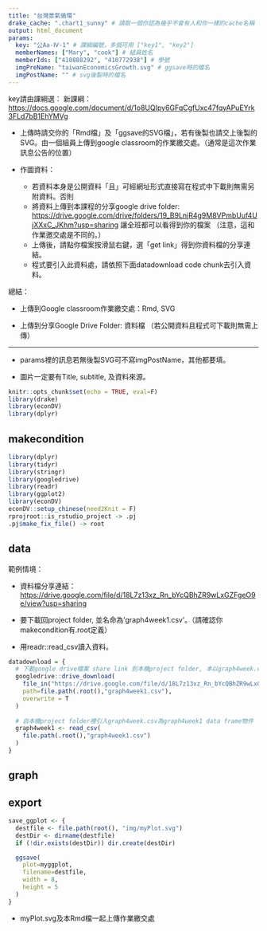 ```yaml
---
title: "台灣景氣循環"
drake_cache: ".chart1_sunny" # 請取一個你認為幾乎不會有人和你一樣的cache名稱
output: html_document
params:
  key: "公Aa-Ⅳ-1" # 課綱編號，多個可用 ["key1", "key2"]
  memberNames: ["Mary", "cook"] # 組員姓名
  memberIds: ["410888292", "410772938"] # 學號
  imgPreName: "taiwanEconomicsGrowth.svg" # ggsave時的檔名
  imgPostName: "" # svg後製時的檔名
---
```


key請由課綱選：
新課綱：<https://docs.google.com/document/d/1o8UQIpy6GFqCgfUxc47fqyAPuEYrk3FLd7bB1EhYMVg>

  * 上傳時請交你的「Rmd檔」及「ggsave的SVG檔」，若有後製也請交上後製的SVG。由一個組員上傳到google classroom的作業繳交處。（通常是這次作業訊息公告的位置）
  
  * 作圖資料：
    * 若資料本身是公開資料「且」可經網址形式直接寫在程式中下載則無需另附資料。否則
    * 將資料上傳到本課程的分享google drive folder: <https://drive.google.com/drive/folders/19_B9LnjR4g9M8VPmbUuf4UjXXxC_JKhm?usp=sharing> 讓全班都可以看得到你的檔案 （注意，這和作業邀交處是不同的。）
    * 上傳後，請點你檔案按滑鼠右鍵，選「get link」得到你資料檔的分享連結。
    * 程式要引入此資料處，請依照下面datadownload code chunk去引入資料。
    
總結：

  * 上傳到Google classroom作業繳交處：Rmd, SVG
  
  * 上傳到分享Google Drive Folder: 資料檔 （若公開資料且程式可下載則無需上傳）
    
***
  
  * params裡的訊息若無後製SVG可不寫imgPostName，其他都要填。
  
  * 圖片一定要有Title, subtitle, 及資料來源。


```r
knitr::opts_chunk$set(echo = TRUE, eval=F)
library(drake)
library(econDV)
library(dplyr)

```

## makecondition

```r
library(dplyr)
library(tidyr)
library(stringr)
library(googledrive)
library(readr)
library(ggplot2)
library(econDV)
econDV::setup_chinese(need2Knit = F)
rprojroot::is_rstudio_project -> .pj
.pj$make_fix_file() -> root
```

## data

範例情境： 

  * 資料檔分享連結：<https://drive.google.com/file/d/18L7z13xz_Rn_bYcQBhZR9wLxGZFgeO9e/view?usp=sharing>
  
  * 要下載回project folder, 並名命為'graph4week1.csv'。（請確認你makecondition有.root定義）
  
  * 用readr::read_csv讀入資料。

```r
datadownload = {
  # 下載google drive檔案 share link 到本機project folder, 本以graph4week.csv名稱儲存
  googledrive::drive_download(
    file_in("https://drive.google.com/file/d/18L7z13xz_Rn_bYcQBhZR9wLxGZFgeO9e/view?usp=sharing"),
    path=file.path(.root(),"graph4week1.csv"),
    overwrite = T
  )
  
  # 自本機project folder裡引入graph4week.csv為graph4week1 data frame物件
  graph4week1 <- read_csv(
    file.path(.root(),"graph4week1.csv")
  )
}

```


## graph


## export

```r
save_ggplot <- {
  destfile <- file.path(root(), "img/myPlot.svg")
  destDir <- dirname(destfile)
  if (!dir.exists(destDir)) dir.create(destDir)

  ggsave(
    plot=myggplot,
    filename=destfile,
    width = 8,
    height = 5
  )
}
```

  * myPlot.svg及本Rmd檔一起上傳作業繳交處
